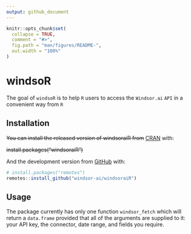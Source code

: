 ```yaml
---
output: github_document
---
```


<!-- README.md is generated from README.Rmd. Please edit that file -->

```r
knitr::opts_chunk$set(
  collapse = TRUE,
  comment = "#>",
  fig.path = "man/figures/README-",
  out.width = "100%"
)
```

# windsoR

<!-- badges: start -->
<!-- badges: end -->

The goal of `windsoR` is to help `R` users to access the `Windsor.ai` `API` in a convenient way from `R`

## Installation

~~You can install the released version of windsoraiR from~~ [CRAN](https://CRAN.R-project.org) with:


~~install.packages("windsoraiR")~~



And the development version from [GitHub](https://github.com/) with:

```r
# install.packages("remotes")
remotes::install_github("windsor-ai/windsoraiR")
```

## Usage

The package currently has only one function `windsor_fetch` which will return a `data.frame` provided that all of the arguments are supplied to it: your API key, the connector, date range, and fields you require.

